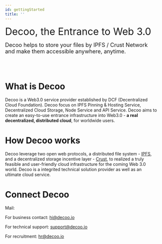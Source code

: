 ```yaml
---
id: gettingStarted
title: ''
---
```




<font size=6>Decoo, the Entrance to Web 3.0</font>


<font size=4>Decoo helps to store your files by IPFS / Crust Network and make them accessible anywhere, anytime.</font>

<br/>

<br/>

# What is Decoo

Decoo is a Web3.0 service provider established by DCF (Decentralized Cloud Foundation). Decoo focus on IPFS Pinning & Hosting Service, Decentralized Cloud Storage, Node Service and API Service. Decoo aims to create an easy-to-use entrance infrastructure into Web3.0 - **a real decentralized, distributed cloud**, for worldwide users.

# How Decoo works

Decoo leverage two open web protocols, a distributed file system - [IPFS](https://ipfs.io/), and a decentralized storage incentive layer - [Crust](https://crust.network/), to realized a truly feasible and user-friendly cloud infrastructure for the coming Web 3.0 world. Decoo is a integrited technical solution provider as well as an ultimate cloud service.

# Connect Decoo

Mail:

For business contact: hi@decoo.io

For technical support: support@decoo.io

For recruitment: hr@decoo.io



